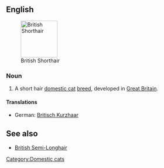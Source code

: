 ==English==
[[Image:British Short-hair.jpg|thumb|right|100px|British Shorthair]]
===Noun===
{{en-noun|sg=[[British Shorthair]]}}

# A short hair [[domestic cat]] [[breed]], developed in [[Great Britain]].

====Translations====
*German: [[Britisch Kurzhaar]] {{f}}

==See also==
*[[British Semi-Longhair]]

{{wikipedia|British Shorthair}}
{{commonscat|British shorthair}}

[[Category:Domestic cats]]